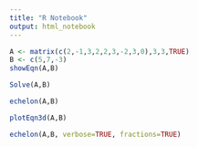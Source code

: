 ```yaml
---
title: "R Notebook"
output: html_notebook
---
```



```r
A <- matrix(c(2,-1,3,2,2,3,-2,3,0),3,3,TRUE)
B <- c(5,7,-3)
showEqn(A,B)
```
```r
Solve(A,B)
```
```r
echelon(A,B)
```
```r
plotEqn3d(A,B)
```
```r
echelon(A,B, verbose=TRUE, fractions=TRUE)
```

